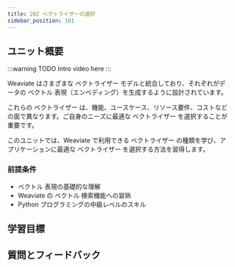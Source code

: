 ```yaml
---
title: 202 ベクトライザーの選択
sidebar_position: 101
---
```


## <i class="fa-solid fa-chalkboard-user"></i> ユニット概要

<!-- import ReactPlayer from 'react-player/lazy'

<ReactPlayer url='https://youtu.be/FU7l5pr2FmU' controls='true'/>
<br/> -->

:::warning TODO
Intro video here
:::

<!-- Provide context for this course, in addition to the concrete learning goals and outcomes. Why would someone want to do this unit? -->

Weaviate はさまざまな ベクトライザー モデルと統合しており、それぞれがデータの ベクトル 表現（エンベディング）を生成するように設計されています。

これらの ベクトライザー は、機能、ユースケース、リソース要件、コストなどの面で異なります。ご自身のニーズに最適な ベクトライザー を選択することが重要です。

このユニットでは、Weaviate で利用できる ベクトライザー の種類を学び、アプリケーションに最適な ベクトライザー を選択する方法を習得します。


### <i class="fa-solid fa-clipboard-list-check"></i> 前提条件

- ベクトル 表現の基礎的な理解  
- Weaviate の ベクトル 検索機能への習熟  
- Python プログラミングの中級レベルのスキル  


## <i class="fa-solid fa-chalkboard-user"></i> 学習目標


<LearningGoalsExp />


<LearningGoals unitName="vectorizer_selection"/>

## 質問とフィードバック


<DocsFeedback/>